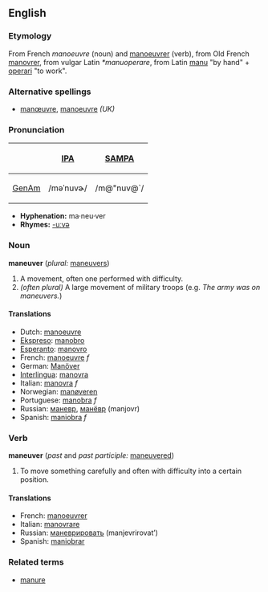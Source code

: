 == English ==
=== Etymology ===
From French ''manoeuvre'' (noun) and [[manoeuvrer]] (verb), from Old French  [[manovrer]], from vulgar Latin ''*manuoperare'', from Latin [[manu]] "by hand" + [[operari]] "to work".

===Alternative spellings===
*[[manœuvre]], [[manoeuvre]] ''(UK)''

===Pronunciation===
{| border=1 cellpadding=5
! !! [[w:International Phonetic Alphabet|IPA]] !! [[w:SAMPA|SAMPA]]
|-
! [[GenAm]]
| /məˈnuvɚ/ || /m@"nuv@`/
|}

*'''Hyphenation:''' ma·neu·ver
*'''Rhymes:''' [[Rhymes:English:-uːvə|-uːvə]]

=== Noun ===
'''maneuver''' (''plural:'' [[maneuvers]])
# A movement, often one performed with difficulty.
# ''(often plural)'' A large movement of military troops (e.g. ''The army was on maneuvers.'')

====Translations====
*Dutch: [[manoeuvre]]
*[[Ekspreso]]: [[manobro]]
*[[Esperanto]]: [[manovro]]
*French: [[manoeuvre]] ''f''
*German: [[Manöver]]
*[[Interlingua]]: [[manovra]]
*Italian: [[manovra]] ''f''
*Norwegian: [[manøveren]]
*Portuguese: [[manobra]] ''f''
*Russian: [[маневр]], [[манёвр]] (manjovr)
*Spanish: [[maniobra]] ''f''

=== Verb ===
'''maneuver''' (''past'' and ''past participle:'' [[maneuvered]])
#To move something carefully and often with difficulty into a certain position.

====Translations====
*French: [[manoeuvrer]]
*Italian: [[manovrare]]
*Russian: [[маневрировать]] (manjevrirovat’)
*Spanish: [[maniobrar]]

===Related terms===
*[[manure]]